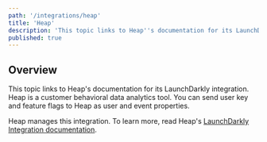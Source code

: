 ```yaml
---
path: '/integrations/heap'
title: 'Heap'
description: 'This topic links to Heap''s documentation for its LaunchDarkly integration. Heap is a customer behavioral data analytics tool.'
published: true
---
```



## Overview

This topic links to Heap's documentation for its LaunchDarkly integration. Heap is a customer behavioral data analytics tool. You can send user key and feature flags to Heap as user and event properties.

Heap manages this integration. To learn more, read Heap's [LaunchDarkly Integration documentation](https://help.heap.io/integrations/testing-and-personalization/launchdarkly/).

